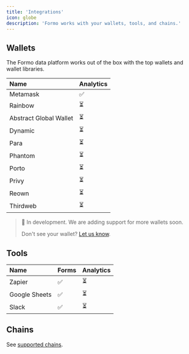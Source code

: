 ```yaml
---
title: 'Integrations'
icon: globe
description: 'Formo works with your wallets, tools, and chains.'
---
```


## Wallets

The Formo data platform works out of the box with the top wallets and wallet libraries.

| Name                     | Analytics |
|:------------------------|:----------|
| Metamask                 | ✅        |
| Rainbow                  | ⏳        |
| Abstract Global Wallet   | ⏳        |
| Dynamic                  | ⏳        |
| Para                     | ⏳        |
| Phantom                  | ⏳        |
| Porto                    | ⏳        |
| Privy                    | ⏳        |
| Reown                    | ⏳        |
| Thirdweb                 | ⏳        |

> 🚧 In development. We are adding support for more wallets soon.
>
> Don't see your wallet? [Let us know](mailto:support@formo.so).

## Tools

| Name           | Forms | Analytics |
|:---------------|:------|:----------|
| Zapier         | ✅    | ⏳        |
| Google Sheets  | ✅    | ⏳        |
| Slack          | ✅    | ⏳        |

## Chains

See [supported chains](/chains/overview).
